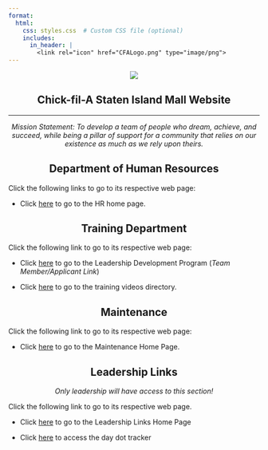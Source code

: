 ```yaml
---
format:
  html:
    css: styles.css  # Custom CSS file (optional)
    includes:
      in_header: |
        <link rel="icon" href="CFALogo.png" type="image/png"> 
---
```


<div style="text-align: center;">

![](https://image-handler.workstream.is/fit-in/512x512/production/uploads/brand/logo/25456/b5e811b29339f2735850dbe36c96462b.png)
</div>

<div style="text-align: center;">
# Chick-fil-A Staten Island Mall Website
</div>
--- 
<div style="text-align: center;">
*Mission Statement: To develop a team of people who dream, achieve, and succeed, while being a pillar of support for a community that relies on our existence as much as we rely upon theirs.*
</div>

<div style="text-align: center;">
## Department of Human Resources
</div>

Click the following links to go to its respective web page: 

- Click [here](https://cfasi.github.io/cfasimain/HRdocs.html) to go to the HR home page. 

<div style="text-align: center;">
## Training Department 
</div>

Click the following link to go to its respective web page: 

- Click [here](https://cfasi.github.io/cfasimain/Development_Program.html) to go to the Leadership Development Program (*Team Member/Applicant Link*)

- Click [here](https://cfasi.github.io/cfasimain/trainingvideo.html) to go to the training videos directory. 

<div style="text-align: center;">
## Maintenance
</div>

Click the following link to go to its respective web page:

- Click [here](https://cfasi.github.io/cfasimain/Maintenance.html) to go to the Maintenance Home Page. 

<div style="text-align: center;">
## Leadership Links
</div>

<div style="text-align: center;">
*Only leadership will have access to this section!*
</div>

Click the following link to go to its respective web page. 

- Click [here](https://cfasi.github.io/cfasimain/leadership.html) to go to the Leadership Links Home Page 

- Click [here](https://docs.google.com/spreadsheets/d/1MgAmIHUxgUjYDWl87zws9_1eFBkTRuJJ7y2oQHLC808/edit?usp=sharing) to access the day dot tracker





